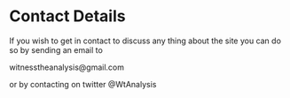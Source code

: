 

# Contact Details 

If you wish to get in contact to discuss any thing about the site you can do so by sending an email to 

witnesstheanalysis@gmail.com

or by contacting on twitter @WtAnalysis
